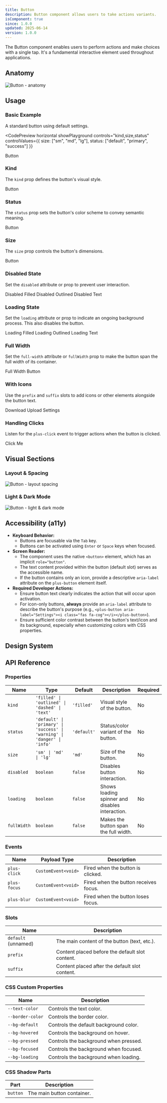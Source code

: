 ```yaml
---
title: Button
description: Button component allows users to take actions variants.
isComponent: true
since: 1.0.0
updated: 2025-06-14
version: 1.0.0
---
```



The Button component enables users to perform actions and make choices with a single tap. It's a fundamental interactive element used throughout applications.

## Anatomy

<Image src={anatomy} alt="Button - anatomy" />

## Usage

### Basic Example

A standard button using default settings.

<CodePreview 
  horizontal 
  showPlayground
  controls="kind,size,status"
  controlValues={{
    size: ["sm", "md", "lg"],
    status: ["default", "primary", "success"]
  }}
>
  <plus-button kind="filled" size="md" status="default">Button</plus-button>
</CodePreview>

### Kind

The `kind` prop defines the button's visual style.

<CodePreview horizontal>
  <plus-button data-variant-kind="filled,outlined,dashed,text">Button</plus-button>
</CodePreview>

### Status

The `status` prop sets the button's color scheme to convey semantic meaning.

<CodePreview horizontal>
  <plus-button data-variant-status="default,primary,success,warning,danger,info">Button</plus-button>
</CodePreview>

### Size

The `size` prop controls the button's dimensions.

<CodePreview horizontal>
  <plus-button data-variant-size="sm,md,lg">Button</plus-button>
</CodePreview>

### Disabled State

Set the `disabled` attribute or prop to prevent user interaction.

<CodePreview horizontal>
  <plus-button disabled>Disabled Filled</plus-button>
  <plus-button kind="outlined" disabled>Disabled Outlined</plus-button>
  <plus-button kind="text" disabled>Disabled Text</plus-button>
</CodePreview>

### Loading State

Set the `loading` attribute or prop to indicate an ongoing background process. This also disables the button.

<CodePreview horizontal>
  <plus-button loading>Loading Filled</plus-button>
  <plus-button kind="outlined" loading>Loading Outlined</plus-button>
  <plus-button kind="text" loading>Loading Text</plus-button>
</CodePreview>

### Full Width

Set the `full-width` attribute or `fullWidth` prop to make the button span the full width of its container.

<CodePreview>
  <plus-button full-width>Full Width Button</plus-button>
</CodePreview>

### With Icons

Use the `prefix` and `suffix` slots to add icons or other elements alongside the button text.

<CodePreview horizontal>
  <plus-button>
    <i class="fa-solid fa-download" slot="prefix"></i>
    Download
  </plus-button>
  <plus-button>
    Upload
    <i class="fa-solid fa-upload" slot="suffix"></i>
  </plus-button>
  <plus-button>
    <i class="fa-solid fa-cog" slot="prefix"></i>
    Settings
    <i class="fa-solid fa-chevron-down" slot="suffix"></i>
  </plus-button>
  <plus-button aria-label="Search">
    <i class="fa-solid fa-search"></i>
  </plus-button>
</CodePreview>

### Handling Clicks

Listen for the `plus-click` event to trigger actions when the button is clicked.

<CodePreview>
  <plus-button>Click Me</plus-button>
</CodePreview>

## Visual Sections

### Layout & Spacing

<Image src={layoutSpacing} alt="Button - layout spacing" />

### Light & Dark Mode

<Image src={lightDarkMode} alt="Button - light & dark mode" />

## Accessibility (a11y)

*   **Keyboard Behavior:**
    *   Buttons are focusable via the `Tab` key.
    *   Buttons can be activated using `Enter` or `Space` keys when focused.
*   **Screen Reader:**
    *   The component uses the native `<button>` element, which has an implicit `role="button"`.
    *   The text content provided within the button (default slot) serves as the accessible name.
    *   If the button contains only an icon, provide a descriptive `aria-label` attribute on the `plus-button` element itself.
*   **Required Developer Actions:**
    *   Ensure button text clearly indicates the action that will occur upon activation.
    *   For icon-only buttons, **always** provide an `aria-label` attribute to describe the button's purpose (e.g., `<plus-button aria-label="Settings"><i class="fas fa-cog"></i></plus-button>`).
    *   Ensure sufficient color contrast between the button's text/icon and its background, especially when customizing colors with CSS properties.

## Design System

<EmbedContent url="https://www.figma.com/community/file/1310670219738074447/plus-ui-design-system" />

## API Reference

### Properties

| Name      | Type                                                              | Default     | Description                                     | Required |
|-----------|-------------------------------------------------------------------|-------------|-------------------------------------------------|----------|
| `kind`    | `'filled' \| 'outlined' \| 'dashed' \| 'text'`                      | `'filled'`  | Visual style of the button.                     | No       |
| `status`  | `'default' \| 'primary' \| 'success' \| 'warning' \| 'danger' \| 'info'` | `'default'` | Status/color variant of the button.             | No       |
| `size`    | `'sm' \| 'md' \| 'lg'`                                            | `'md'`      | Size of the button.                             | No       |
| `disabled`| `boolean`                                                         | `false`     | Disables button interaction.                    | No       |
| `loading` | `boolean`                                                         | `false`     | Shows loading spinner and disables interaction. | No       |
| `fullWidth` | `boolean`                                                       | `false`     | Makes the button span the full width.           | No       |

### Events

| Name         | Payload Type        | Description                            |
|--------------|---------------------|----------------------------------------|
| `plus-click` | `CustomEvent<void>` | Fired when the button is clicked.      |
| `plus-focus` | `CustomEvent<void>` | Fired when the button receives focus.  |
| `plus-blur`  | `CustomEvent<void>` | Fired when the button loses focus.     |

### Slots

| Name              | Description                                      |
|-------------------|--------------------------------------------------|
| `default` (unnamed) | The main content of the button (text, etc.). |
| `prefix`          | Content placed before the default slot content.  |
| `suffix`          | Content placed after the default slot content.   |

### CSS Custom Properties

| Name           | Description                          |
|----------------|--------------------------------------|
| `--text-color` | Controls the text color.             |
| `--border-color` | Controls the border color.           |
| `--bg-default` | Controls the default background color. |
| `--bg-hovered` | Controls the background on hover.    |
| `--bg-pressed` | Controls the background when pressed. |
| `--bg-focused` | Controls the background when focused. |
| `--bg-loading` | Controls the background when loading. |

### CSS Shadow Parts

| Part     | Description                |
|----------|----------------------------|
| `button` | The main button container. |